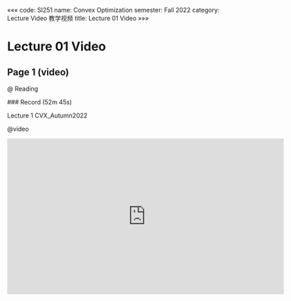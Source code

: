 «««
code: SI251
name: Convex Optimization
semester: Fall 2022
category: Lecture Video 教学视频
title: Lecture 01 Video
»»»

# Lecture 01 Video

## Page 1 (video)

@ Reading

<div class="markdown-body">
### Record (52m 45s)

Lecture 1 CVX_Autumn2022
</div>

@video

<iframe src="https://sbbrisk.com/e/4neb0vz8zcwj.html" frameborder=0 marginwidth=0 marginheight=0 scrolling=no width=640 height=360 allowfullscreen></iframe>
